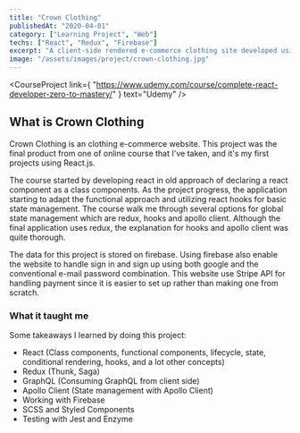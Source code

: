 ```yaml
---
title: "Crown Clothing"
publishedAt: "2020-04-01"
category: ["Learning Project", "Web"]
techs: ["React", "Redux", "Firebase"]
excerpt: "A client-side rendered e-commerce clothing site developed using React.js."
image: "/assets/images/project/crown-clothing.jpg"
---
```


<CourseProject
  link={
    "https://www.udemy.com/course/complete-react-developer-zero-to-mastery/"
  }
  text="Udemy"
/>

## What is Crown Clothing

Crown Clothing is an clothing e-commerce website.
This project was the final product from one of online course that I've taken, and it's my first projects using React.js.

The course started by developing react in old approach of declaring a react component as a class components.
As the project progress, the application starting to adapt the functional approach and utilizing react hooks for basic state management.
The course walk me through several options for global state management which are redux, hooks and apollo client.
Although the final application uses redux, the explanation for hooks and apollo client was quite thorough.

The data for this project is stored on firebase.
Using firebase also enable the website to handle sign in and sign up using both google and the conventional e-mail password combination.
This website use Stripe API for handling payment since it is easier to set up rather than making one from scratch.

### What it taught me

Some takeaways I learned by doing this project:
- React (Class components, functional components, lifecycle, state, conditional rendering, hooks, and a lot other concepts)
- Redux (Thunk, Saga)
- GraphQL (Consuming GraphQL from client side)
- Apollo Client (State management with Apollo Client)
- Working with Firebase
- SCSS and Styled Components
- Testing with Jest and Enzyme
